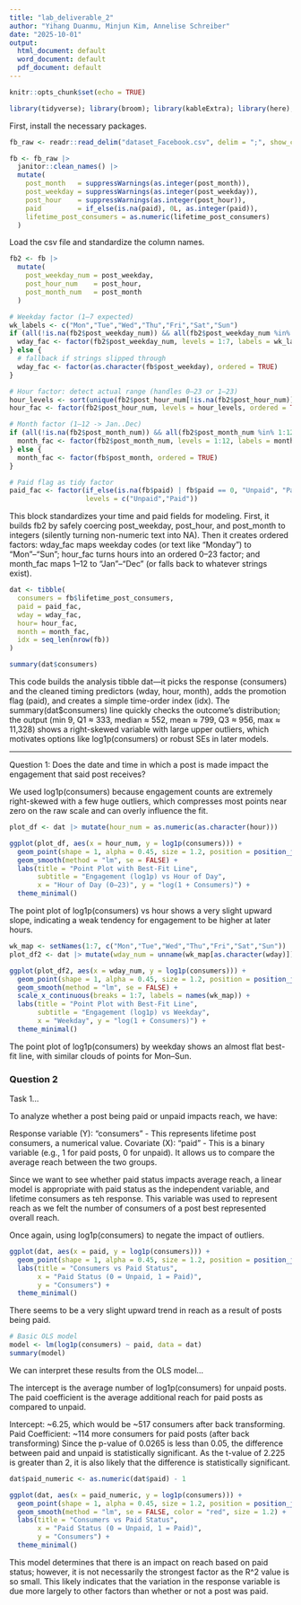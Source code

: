 ```yaml
---
title: "lab_deliverable_2"
author: "Yihang Duanmu, Minjun Kim, Annelise Schreiber"
date: "2025-10-01"
output:
  html_document: default
  word_document: default
  pdf_document: default
---
```


```r
knitr::opts_chunk$set(echo = TRUE)
```

```r
library(tidyverse); library(broom); library(kableExtra); library(here); library(janitor); library(lubridate); library(readr); library(dplyr); library(emmeans); library(ggplot2)
```
First, install the necessary packages.

```r
fb_raw <- readr::read_delim("dataset_Facebook.csv", delim = ";", show_col_types = FALSE)

fb <- fb_raw |>
  janitor::clean_names() |>
  mutate(
    post_month   = suppressWarnings(as.integer(post_month)),
    post_weekday = suppressWarnings(as.integer(post_weekday)),
    post_hour    = suppressWarnings(as.integer(post_hour)),
    paid         = if_else(is.na(paid), 0L, as.integer(paid)),
    lifetime_post_consumers = as.numeric(lifetime_post_consumers)
  )
```
Load the csv file and standardize the column names.

```r
fb2 <- fb |>
  mutate(
    post_weekday_num = post_weekday,
    post_hour_num    = post_hour,
    post_month_num   = post_month
  )

# Weekday factor (1–7 expected)
wk_labels <- c("Mon","Tue","Wed","Thu","Fri","Sat","Sun")
if (all(!is.na(fb2$post_weekday_num)) && all(fb2$post_weekday_num %in% 1:7)) {
  wday_fac <- factor(fb2$post_weekday_num, levels = 1:7, labels = wk_labels, ordered = TRUE)
} else {
  # fallback if strings slipped through
  wday_fac <- factor(as.character(fb$post_weekday), ordered = TRUE)
}

# Hour factor: detect actual range (handles 0–23 or 1–23)
hour_levels <- sort(unique(fb2$post_hour_num[!is.na(fb2$post_hour_num)]))
hour_fac <- factor(fb2$post_hour_num, levels = hour_levels, ordered = TRUE)

# Month factor (1–12 -> Jan..Dec)
if (all(!is.na(fb2$post_month_num)) && all(fb2$post_month_num %in% 1:12)) {
  month_fac <- factor(fb2$post_month_num, levels = 1:12, labels = month.abb, ordered = TRUE)
} else {
  month_fac <- factor(fb$post_month, ordered = TRUE)
}

# Paid flag as tidy factor
paid_fac <- factor(if_else(is.na(fb$paid) | fb$paid == 0, "Unpaid", "Paid"),
                   levels = c("Unpaid","Paid"))
```
This block standardizes your time and paid fields for modeling. First, it builds fb2 by safely coercing post_weekday, post_hour, and post_month to integers (silently turning non-numeric text into NA). Then it creates ordered factors: wday_fac maps weekday codes (or text like “Monday”) to "Mon"–"Sun"; hour_fac turns hours into an ordered 0–23 factor; and month_fac maps 1–12 to "Jan"–"Dec" (or falls back to whatever strings exist).

```r
dat <- tibble(
  consumers = fb$lifetime_post_consumers,
  paid = paid_fac,
  wday = wday_fac,
  hour= hour_fac,
  month = month_fac,
  idx = seq_len(nrow(fb))
)

summary(dat$consumers)
```
This code builds the analysis tibble dat—it picks the response (consumers) and the cleaned timing predictors (wday, hour, month), adds the promotion flag (paid), and creates a simple time-order index (idx). The summary(dat$consumers) line quickly checks the outcome’s distribution; the output (min 9, Q1 ≈ 333, median ≈ 552, mean ≈ 799, Q3 ≈ 956, max ≈ 11,328) shows a right-skewed variable with large upper outliers, which motivates options like log1p(consumers) or robust SEs in later models.

---

Question 1: Does the date and time in which a post is made impact the engagement that said post receives?

We used log1p(consumers) because engagement counts are extremely right-skewed with a few huge outliers, which compresses most points near zero on the raw scale and can overly influence the fit.

```r
plot_df <- dat |> mutate(hour_num = as.numeric(as.character(hour)))

ggplot(plot_df, aes(x = hour_num, y = log1p(consumers))) +
  geom_point(shape = 1, alpha = 0.45, size = 1.2, position = position_jitter(width = 0.25, height = 0)) +
  geom_smooth(method = "lm", se = FALSE) +
  labs(title = "Point Plot with Best-Fit Line",
       subtitle = "Engagement (log1p) vs Hour of Day",
       x = "Hour of Day (0–23)", y = "log(1 + Consumers)") +
  theme_minimal()
```

The point plot of log1p(consumers) vs hour shows a very slight upward slope, indicating a weak tendency for engagement to be higher at later hours.

```r
wk_map <- setNames(1:7, c("Mon","Tue","Wed","Thu","Fri","Sat","Sun"))
plot_df2 <- dat |> mutate(wday_num = unname(wk_map[as.character(wday)]))

ggplot(plot_df2, aes(x = wday_num, y = log1p(consumers))) +
  geom_point(shape = 1, alpha = 0.45, size = 1.2, position = position_jitter(width = 0.15, height = 0)) +
  geom_smooth(method = "lm", se = FALSE) +
  scale_x_continuous(breaks = 1:7, labels = names(wk_map)) +
  labs(title = "Point Plot with Best-Fit Line",
       subtitle = "Engagement (log1p) vs Weekday",
       x = "Weekday", y = "log(1 + Consumers)") +
  theme_minimal()
```

The point plot of log1p(consumers) by weekday shows an almost flat best-fit line, with similar clouds of points for Mon–Sun.

### Question 2

Task 1...

To analyze whether a post being paid or unpaid impacts reach, we have:

Response variable (Y): "consumers"
  - This represents lifetime post consumers, a numerical value.
Covariate (X): "paid"
  - This is a binary variable (e.g., 1 for paid posts, 0 for unpaid). It allows us to compare the average reach between the two groups.

Since we want to see whether paid status impacts average reach, a linear model is appropriate with paid status as the independent variable, and lifetime consumers as teh response. This variable was used to represent reach as we felt the number of consumers of a post best represented overall reach.

Once again, using log1p(consumers) to negate the impact of outliers.

```r

ggplot(dat, aes(x = paid, y = log1p(consumers))) +
  geom_point(shape = 1, alpha = 0.45, size = 1.2, position = position_jitter(width = 0.25,   height = 0)) +
  labs(title = "Consumers vs Paid Status",
       x = "Paid Status (0 = Unpaid, 1 = Paid)",
       y = "Consumers") +
  theme_minimal()

```
There seems to be a very slight upward trend in reach as a result of posts being paid.

``` r

# Basic OLS model
model <- lm(log1p(consumers) ~ paid, data = dat)
summary(model)

```

We can interpret these results from the OLS model...

The intercept is the average number of log1p(consumers) for unpaid posts.
The paid coefficient is the average additional reach for paid posts as compared to unpaid.

Intercept: ~6.25, which would be ~517 consumers after back transforming.
Paid Coefficient: ~114 more consumers for paid posts (after back transforming)
Since the p-value of 0.0265 is less than 0.05, the difference between paid and unpaid is statistically significant.
As the t-value of 2.225 is greater than 2, it is also likely that the difference is statistically significant.

```r

dat$paid_numeric <- as.numeric(dat$paid) - 1

ggplot(dat, aes(x = paid_numeric, y = log1p(consumers))) +
  geom_point(shape = 1, alpha = 0.45, size = 1.2, position = position_jitter(width = 0.25,   height = 0)) +
  geom_smooth(method = "lm", se = FALSE, color = "red", size = 1.2) +
  labs(title = "Consumers vs Paid Status",
       x = "Paid Status (0 = Unpaid, 1 = Paid)",
       y = "Consumers") +
  theme_minimal()

```

This model determines that there is an impact on reach based on paid status; however, it is not necessarily the strongest factor as the R^2 value is so small. This likely indicates that the variation in the response variable is due more largely to other factors than whether or not a post was paid.